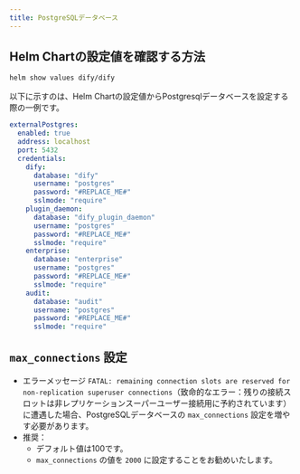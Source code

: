 ```yaml
---
title: PostgreSQLデータベース
---
```


## Helm Chartの設定値を確認する方法

```bash
helm show values dify/dify
```

以下に示すのは、Helm Chartの設定値からPostgresqlデータベースを設定する際の一例です。

```yaml
externalPostgres:
  enabled: true
  address: localhost
  port: 5432
  credentials:
    dify:
      database: "dify"
      username: "postgres"
      password: "#REPLACE_ME#"
      sslmode: "require"
    plugin_daemon:
      database: "dify_plugin_daemon"
      username: "postgres"
      password: "#REPLACE_ME#"
      sslmode: "require"
    enterprise:
      database: "enterprise"
      username: "postgres"
      password: "#REPLACE_ME#"
      sslmode: "require"
    audit:
      database: "audit"
      username: "postgres"
      password: "#REPLACE_ME#"
      sslmode: "require"
```

## `max_connections` 設定

- エラーメッセージ `FATAL: remaining connection slots are reserved for non-replication superuser connections`（致命的なエラー：残りの接続スロットは非レプリケーションスーパーユーザー接続用に予約されています）に遭遇した場合、PostgreSQLデータベースの `max_connections` 設定を増やす必要があります。
- 推奨：
  - デフォルト値は100です。
  - `max_connections` の値を `2000` に設定することをお勧めいたします。
